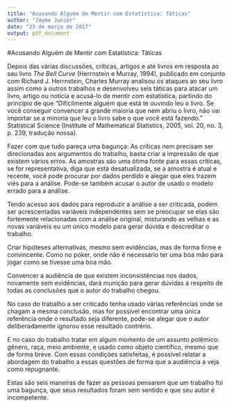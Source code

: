 ```yaml
---
title: "Acusando Alguém de Mentir com Estatística: Táticas"
author: "Jayme Junior"
date: "23 de março de 2017"
output: pdf_document
---
```


#Acusando Alguém de Mentir com Estatística: Táticas

Depois das várias discussões, críticas, artigos e até livros em resposta
ao seu livro *The Bell Curve* (Herrnstein e Murray, 1994), publicado em 
conjunto com Richard J. Herrnstein, Charles Murray analisou os ataques 
ao seu livro assim como a outros trabalhos e desenvolveu seis táticas
para atacar um livro, artigo ou notícia e acusá-lo de mentir com 
estatística, partindo do princípio de que "Dificilmente alguém que está 
te ouvindo leu o livro. Se você conseguir convencer a grande maioria que 
nem abriu o livro, não vai importar se a minoria que leu o livro sabe o 
que você está fazendo." Statistical Science (Institute of Mathematical 
Statistics, 2005, vol. 20, no. 3, p. 239, tradução nossa).

Fazer com que tudo pareça uma bagunça: As críticas nem precisam ser 
direcionadas aos argumentos do trabalho, basta criar a impressão de que
existem vários erros. As amostras são uma ótima fonte para essas 
críticas, se for representativa, diga que está desatualizada, se a 
amostra é atual e recente, você pode procurar por dados perdido e alegar 
que eles trazem viés para a análise. Pode-se também acusar o autor de 
usado o modelo errado para a análise.

Tendo acesso aos dados para reproduzir a análise a ser criticada, podem 
ser acrescentadas variáveis independentes sem se preocupar se elas são
fortemente relacionadas com a análise original, misturando as velhas e 
as novas variáveis eu um único modelo para gerar dúvida e descreditar o
trabalho.

Criar hipóteses alternativas, mesmo sem evidências, mas de forma firme e
convincente. Como no poker, onde não é necessário ter uma boa mão para
jogar como se tivesse uma boa mão.

Convencer a audiência de que existem inconsistências nos dados, 
novamente sem evidências, dará munição para gerar dúvidas a respeito de
todas as conclusões que o autor do trabalho chegou.

No caso do trabalho a ser criticado tenha usado várias referências onde
se chagam a mesma conclusão, mas for possível encontrar uma única 
referência onde o resultado seja diferente, pode-se alegar que o autor
deliberadamente ignorou esse resultado contrério.

E no caso do trabalho tratar em algum momento de um assunto polêmico: 
gênero, raça, meio ambiente, e usado como objeto científico, mesmo que 
de forma breve. Com essas condições satisfeitas, é possível relatar a 
abordagem do trabalho a essas questões de forma que a audiência a veja 
como repugnante.

Estas são seis maneiras de fazer as pessoas pensarem que um trabalho foi
uma bagunça, que seus resultados foram sem sentido e que seu autor é 
incompetente.



